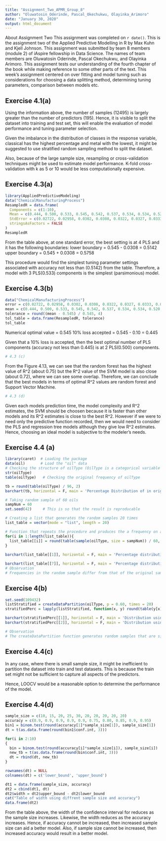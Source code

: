 ---
title: "Assignment_Two_APMR_Group_8"
author: "Oluwatosin_Oderinde, Pascal_Okechukwu, Olayinka_Arimoro"
date: "January 30, 2020"
output: html_document
---
About Assignment Two
This assignment was completed on `r date()`. This is the assignment two of the Applied Predictive Modelling in R by Max Kuhn and Kjell Johnson. This assignment was submitted by team 8 members (module 2) of iAspire fellowship in Data Science. The names of team members are Oluwatosin Oderinde, Pascal Okechukwu, and Olayinka Arimoro.
This assignment tests our understanding of the fourth chapter of the book while making reference to some other parts of the text.
This week's assignment centered on over fitting and model tuning such as considerations for choosing a data splitting method, determining tuning parameters, comparison between models  etc.

## Exercise 4.1(a)
Using the information above, the number of samples (12495) is largely greater than the number of predictors (195). Hence, it is visible to split the dataset into training and test set, this will enable the evaluation of model performance and tuning parameter selection.

Given the imbalance in the distribution of classes in the response variable, classical has the highest percentage and metal with the lowest, it might be suggested to use stratified random sampling method to split the dataset.

Also, because of the large sample size, resampling or cross-validation techniques might be used to estimate model performance. K-fold cross-validation with k as 5 or 10 would be less computationally expensive.

## Exercise 4.3(a)
```{r}
library(AppliedPredictiveModeling)
data("ChemicalManufacturingProcess")
ResampledR = data.frame(
  Components = c(1:10),
  Mean = c(0.444, 0.500, 0.533, 0.545, 0.542, 0.537, 0.534, 0.534, 0.520, 0.507),
  StdError = c(0.02722, 0.02958, 0.0302, 0.0308, 0.0322, 0.0327, 0.0333, 0.0330, 0.00326, 0.00326),
  stringsAsFactors = FALSE
)
ResampledR
```
From the table above, at one standard error, the best setting is at 4 PLS and it has the following boundaries:
lower boundary = 0.545 - 0.0308 = 0.5142
upper boundary = 0.545 + 0.0308 = 0.5758

This procedure would find the simplest tuning parameter settings associated with accuracy not less than (0.5142) from the table. Therefore, a model with 3 PLS(0.533) components is the simplest (parsimonious) model.

## Exercise 4.3(b)
```{r}
data("ChemicalManufacturingProcess")
error = c(0.02722, 0.02958, 0.0302, 0.0308, 0.0322, 0.0327, 0.0333, 0.0330, 0.00326, 0.00326)
mean = c(0.444, 0.500, 0.533, 0.545, 0.542, 0.537, 0.534, 0.534, 0.520, 0.507)
tolerance = round((mean - 0.545) / 0.545, 4)
tol_table = data.frame(ResampledR, tolerance)
tol_table
```
Numerical optimal value = 0.545
10% loss accepted = 0.545 - 0.10 = 0.445

Given that a 10% loss is accepted, then the best optimal number of PLS components (accuracy not less than 0.445) is at 2 PLS(0.500) components.

```{r}
# 4.3 (c)
```
From the Figure 4.13, we can see that the random forest has the highest value of R^2 (about 0.75) but the R^2 value of the SVM model is also close (about 0.72), where we can see some overlap. Therefore, we can conclude that the best models in terms of optimal R^2 values are random forest and Support Vector Machine.
```{r}
# 4.3 (d)
```
Given each models prediction time, the model complexity and R^2 estimates, the SVM should be choosen because it is faster than other models and its R^2 estimates is close to the best R^2. However if we were to need only the predictive function recorded, then we would need to consider the PLS and regression tree models although they give low R^2 estimates. Hence, choosing an ideal model is subjective to the modeler's needs.

## Exercise 4.4 (a)
```{r}
library(caret)  # Loading the package
data(oil)       # Load the "oil" data
# Checking the structure of oilType (OilType is a categorical variable 7 level)
str(oilType)
table(oilType)   # Checking the original frequency of oilType

tb = round(table(oilType) / 96, 2)
barchart(tb, horizontal = F, main = 'Percentage Distribution of in original samples')

# Taking random sample of 60 oils
sampNum = 60
set.seed(42)     # This is so that the result is reproducable

# Creating a list that generates the random samples 20 times
list_table = vector(mode = "list", length = 20)

# Function that repeats the procedure and produces the a frequency on a bar chart
for(i in 1:length(list_table)){
  list_table[[i]] = round(table(sample(oilType, size = sampNum)) / 60, 2)
}
  
barchart(list_table[[1]], horizontal = F, main = 'Percentage distribution in random samples - 1')

barchart(list_table[[7]], horizontal = F, main = 'Percentage distribution in random samples - 7')
# Observation
# Frequencies in the random sample differ from that of the original samples. 20 different random samplings of 60 samples each were further looked, yet there frequencies distribution differ from the original sample. In some instance, the frequency of 'G' is zero, hence, the training set will not capture all the classes. This might be ineffective for modeling.
```
## Exercise 4(b)

```{r}
set.seed(109432)
listStratified = createDataPartition(oilType, p = 0.60, times = 20)
stratifiedPerc = lapply(listStratified, function(x, y) round(table(y[x])/60, 2), y = oilType)

barchart(stratifiedPerc[[1]], horizontal = F, main = 'Distribution using createDataPartition - 1')
barchart(stratifiedPerc[[2]], horizontal = F, main = 'Distribution using createDataPartition - 2')

# Observation
# The createDataPartition function generates random samples that are significantly closer to the original sample in terms of the frequency distribution. It tends to relatively maintain the frequencies distribution in the original dataset. When compared with the use of random sampling, it produces a better result in terms of keeping the frequencies distribution of the original dataset. Also, this tends to include all the classes in the random sample selection.
```
## Exercise 4.4(c)
In any case, where there is small sample size, it might be inefficient to partition the dataset into train and test datasets. This is because the train set might not be sufficient to capture all aspects of the predictors.

Hence, LOOCV would be a reasonable option to determine the performance of the model.

## Exercise 4.4(d)
```{r}
sample_size = c(10, 15, 20, 25, 30, 20, 20, 20, 20, 20)
accuracy = c(0.9, 0.9, 0.9, 0.9, 0.9, 0.75, 0.80, 0.85, 0.9, 0.95)
bin1 = binom.test(round(accuracy[1]*sample_size[1]), sample_size[1])
dt = t(as.data.frame(round(bin1$conf.int, 3)))

for(i in 2:10)
{
  bin = binom.test(round(accuracy[i]*sample_size[i]), sample_size[i])
  new_tb = t(as.data.frame(round(bin$conf.int, 3)))
  dt = rbind(dt, new_tb)
}

rownames(dt) = NULL
colnames(dt) = c('lower_bound', 'upper_bound')

dt1 = data.frame(sample_size, accuracy)
dt2 = cbind(dt1, dt)
dt2$width = dt2$upper_bound - dt2$lower_bound
cat("Table of width using diffrent sample size and accuracy")
data.frame(dt2)
```
From the table above, the width of the confidence interval for reduces as the sample size increases. Likewise, the width reduces as the accuracy increases. Hence, if accuracy cannot be increased, then increased sample size can aid a better model. Also, if sample size cannot be increased, then increased accuracy would result in a better model.

